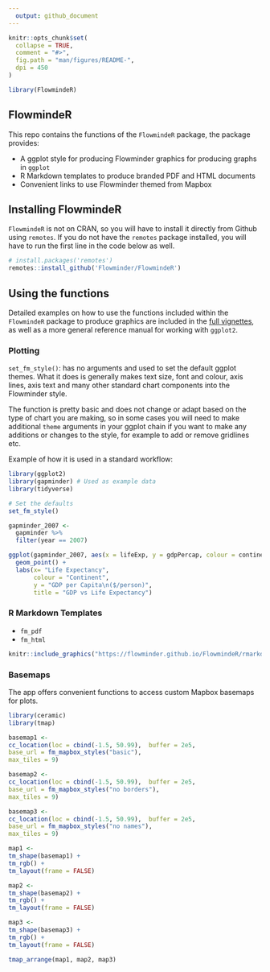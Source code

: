 ```yaml
---
  output: github_document
---
```


<!-- README.md is generated from README.Rmd. Please edit that file -->

```r
knitr::opts_chunk$set(
  collapse = TRUE,
  comment = "#>",
  fig.path = "man/figures/README-",
  dpi = 450
)

library(FlowmindeR)
```

## FlowmindeR 

This repo contains the functions of the `FlowmindeR` package, the package provides:

- A ggplot style for producing Flowminder graphics for producing graphs in `ggplot`
- R Markdown templates to produce branded PDF and HTML documents
- Convenient links to use Flowminder themed from Mapbox

## Installing FlowmindeR

`FlowmindeR` is not on CRAN, so you will have to install it directly from Github using `remotes`. If you do not have the `remotes` package installed, you will have to run the first line in the code below as well. 

```r
# install.packages('remotes')
remotes::install_github('Flowminder/FlowmindeR')
```

## Using the functions

Detailed examples on how to use the functions included within the `FlowmindeR` package to produce graphics are included in the [full vignettes](vignette/graphics.html), as well as a more general reference manual for working with `ggplot2`.

### Plotting

`set_fm_style()`: has no arguments and used to set the default ggplot themes. What it does is generally makes text size, font and colour, axis lines, axis text and many other standard chart components into the Flowminder style. 

The function is pretty basic and does not change or adapt based on the type of chart you are making, so in some cases you will need to make additional `theme` arguments in your ggplot chain if you want to make any additions or changes to the style, for example to add or remove gridlines etc.

Example of how it is used in a standard workflow:

```r
library(ggplot2)
library(gapminder) # Used as example data
library(tidyverse)

# Set the defaults
set_fm_style()

gapminder_2007 <- 
  gapminder %>%
  filter(year == 2007)

ggplot(gapminder_2007, aes(x = lifeExp, y = gdpPercap, colour = continent)) +
  geom_point() +
  labs(x= "Life Expectancy", 
       colour = "Continent",
       y = "GDP per Capita\n($/person)",
       title = "GDP vs Life Expectancy")
```

### R Markdown Templates

- `fm_pdf`
- `fm_html`

```r
knitr::include_graphics("https://flowminder.github.io/FlowmindeR/rmarkdownFormats.png")
```

### Basemaps 

The app offers convenient functions to access custom Mapbox basemaps for plots.

```r
library(ceramic)
library(tmap)

basemap1 <- 
cc_location(loc = cbind(-1.5, 50.99),  buffer = 2e5,
base_url = fm_mapbox_styles("basic"),
max_tiles = 9)

basemap2 <- 
cc_location(loc = cbind(-1.5, 50.99),  buffer = 2e5,
base_url = fm_mapbox_styles("no borders"),
max_tiles = 9)

basemap3 <- 
cc_location(loc = cbind(-1.5, 50.99),  buffer = 2e5,
base_url = fm_mapbox_styles("no names"),
max_tiles = 9)

```


```r

map1 <- 
tm_shape(basemap1) +
tm_rgb() +
tm_layout(frame = FALSE)

map2 <- 
tm_shape(basemap2) +
tm_rgb() +
tm_layout(frame = FALSE)

map3 <- 
tm_shape(basemap3) +
tm_rgb() +
tm_layout(frame = FALSE)

tmap_arrange(map1, map2, map3)
```


